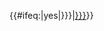 {{#ifeq:{{{nolink|no}}}|yes|{{L1/core|3|{{{1|}}}|{{{2|}}}|{{{3|}}}|{{{4|}}}|pt={{{point|{{{pt|no}}}}}}}}|[[拉格朗日点#L3|{{L1/core|3|{{{1|}}}|{{{2|}}}|{{{3|}}}|{{{4|}}}|pt={{{point|{{{pt|no}}}}}}}}]]}}<noinclude>{{doc|Template:L1/doc}}</noinclude>